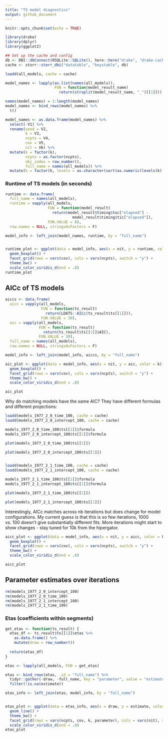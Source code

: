 ```yaml
---
title: "TS model diagnostics"
output: github_document
---
```


```r
knitr::opts_chunk$set(echo = TRUE)

library(drake)
library(dplyr)
library(ggplot2)

## Set up the cache and config
db <- DBI::dbConnect(RSQLite::SQLite(), here::here("drake", "drake-cache.sqlite"))
cache <- storr::storr_dbi("datatable", "keystable", db)

```

```r
loadd(all_models, cache = cache)

model_names <- lapply(as.list(names(all_models)), 
                      FUN = function(model_result_name)
                        return(strsplit(model_result_name, "_")[[1]]))

names(model_names) = 1:length(model_names)
model_names <- bind_rows(model_names) %>%
  t()

model_names <- as.data.frame(model_names) %>%
  select(-V1) %>%
  rename(seed = V2,
         k = V3,
         ncpts = V4,
         cov = V5,
         nit = V6) %>%
  mutate(k = factor(k),
         ncpts = as.factor(ncpts),
         obj_index = row_number(),
         full_name = names(all_models)) %>%
  mutate(k = factor(k, levels = as.character(sort(as.numeric(levels(k))))))

```


### Runtime of TS models (in seconds)
```r
runtime <- data.frame(
  full_name = names(all_models),
  runtime = vapply(all_models,
                   FUN = function(model_result)
                     return(model_result$timing$toc["elapsed"] -
                              model_result$timing$tic["elapsed"]),
                   FUN.VALUE = 8),
  row.names = NULL, stringsAsFactors = F)

model_info <- left_join(model_names, runtime, by = "full_name")


runtime_plot <- ggplot(data = model_info, aes(x = nit, y = runtime, color = k)) +
  geom_boxplot() +
  facet_grid(rows = vars(cov), cols = vars(ncpts), switch = "y") +
  theme_bw() +
  scale_color_viridis_d(end = .8)
runtime_plot

```

## AICc of TS models

```r
aiccs <- data.frame(
  aicc = vapply(all_models,
                FUN = function(ts_result)
                  return(LDATS::AICc(ts_result$ts[[1]])),
                FUN.VALUE = 30),
  aic = vapply(all_models,
               FUN = function(ts_result)
                 return(ts_result$ts[[1]]$AIC),
               FUN.VALUE = 30),
  full_name = names(all_models),
  row.names = NULL, stringsAsFactors = F)

model_info <- left_join(model_info, aiccs, by = "full_name")

aic_plot <- ggplot(data = model_info, aes(x = nit, y = aic, color = k)) +
  geom_boxplot() +
  facet_grid(rows = vars(cov), cols = vars(ncpts), switch = "y") +
  theme_bw() +
  scale_color_viridis_d(end = .8)

aic_plot

```

Why do matching models have the same AIC? They have different formulas and different projections:

```r

loadd(models_1977_2_0_time_100, cache = cache)
loadd(models_1977_2_0_intercept_100, cache = cache)

models_1977_2_0_time_100$ts[[1]]$formula
models_1977_2_0_intercept_100$ts[[1]]$formula

plot(models_1977_2_0_time_100$ts[[1]])

plot(models_1977_2_0_intercept_100$ts[[1]])


loadd(models_1977_2_1_time_100, cache = cache)
loadd(models_1977_2_1_intercept_100, cache = cache)

models_1977_2_1_time_100$ts[[1]]$formula
models_1977_2_1_intercept_100$ts[[1]]$formula

plot(models_1977_2_1_time_100$ts[[1]])

plot(models_1977_2_1_intercept_100$ts[[1]])

```

Interestingly, AICc matches across nb iterations but does change for model configurations. My current guess is that this is so few iterations, 1000 vs. 100 doesn't give substantially different fits. More iterations might start to show changes - stay tuned for 10k from the hipergator. 

```r


aicc_plot <- ggplot(data = model_info, aes(x = nit, y = aicc, color = k)) +
  geom_boxplot() +
  facet_grid(rows = vars(cov), cols = vars(ncpts), switch = "y") +
  theme_bw() +
  scale_color_viridis_d(end = .8)

aicc_plot

```

## Parameter estimates over iterations

```r
rm(models_1977_2_0_intercept_100)
rm(models_1977_2_0_time_100)
rm(models_1977_2_1_intercept_100)
rm(models_1977_2_1_time_100)
```

### Etas (coefficients within segments)

```r

get_etas <- function(ts_result) {
  etas_df <- ts_result$ts[[1]]$etas %>%
    as.data.frame() %>%
    mutate(draw = row_number())
  
  return(etas_df)
}

etas <- lapply(all_models, FUN = get_etas)

etas <- bind_rows(etas, .id = "full_name") %>%
  tidyr::gather(-draw, -full_name, key = "parameter", value = "estimate") %>%
  filter(!is.na(estimate))

etas_info <- left_join(etas, model_info, by = "full_name")


etas_plot <- ggplot(data = etas_info, aes(x = draw, y = estimate, color = k)) +
  geom_line() +
  theme_bw() +
  facet_grid(rows = vars(ncpts, cov, k, parameter), cols = vars(nit), scales = "free", switch = "y", drop = TRUE) +
  scale_color_viridis_d(end = .8)
etas_plot

```